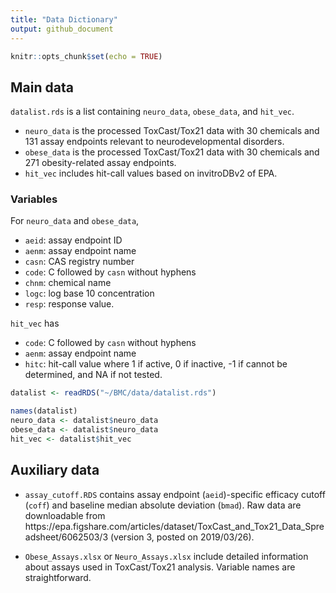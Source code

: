 ```yaml
---
title: "Data Dictionary"
output: github_document
---
```


```r
knitr::opts_chunk$set(echo = TRUE)
```

## Main data

`datalist.rds` is a list containing `neuro_data`, `obese_data`, and `hit_vec`.  

* `neuro_data` is the processed ToxCast/Tox21 data with 30 chemicals and 131 assay endpoints relevant to neurodevelopmental disorders. 
* `obese_data` is the processed ToxCast/Tox21 data with 30 chemicals and 271 obesity-related assay endpoints. 
* `hit_vec` includes hit-call values based on invitroDBv2 of EPA. 

### Variables 

For `neuro_data` and `obese_data`, 

* `aeid`: assay endpoint ID
* `aenm`: assay endpoint name
* `casn`: CAS registry number 
* `code`: C followed by `casn` without hyphens
* `chnm`: chemical name
* `logc`: log base 10 concentration
* `resp`: response value. 

`hit_vec` has 

* `code`: C followed by `casn` without hyphens
* `aenm`: assay endpoint name
* `hitc`: hit-call value where 1 if active, 0 if inactive, -1 if cannot be determined, and NA if not tested. 

```r
datalist <- readRDS("~/BMC/data/datalist.rds")
```

```r
names(datalist)
neuro_data <- datalist$neuro_data
obese_data <- datalist$neuro_data
hit_vec <- datalist$hit_vec
```

## Auxiliary data

* `assay_cutoff.RDS` contains assay endpoint (`aeid`)-specific efficacy cutoff (`coff`) and baseline median absolute deviation (`bmad`). Raw data are downloadable from https://epa.figshare.com/articles/dataset/ToxCast_and_Tox21_Data_Spreadsheet/6062503/3 (version 3, posted on 2019/03/26).

* `Obese_Assays.xlsx` or `Neuro_Assays.xlsx` include detailed information about assays used in ToxCast/Tox21 analysis. Variable names are straightforward. 
